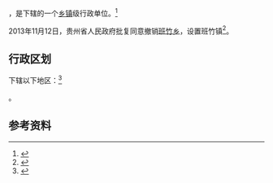 {{中国乡级行政区|52/03/24/207/000}}

'''{{PAGENAMEBASE}}'''，是{{PRC admin/fullname|52/03/24/207/000|3}}下辖的一个[[乡镇|乡镇]]级行政单位。<ref>{{PRC admin/ref sgc|{{PRC admin/parent|52/03/24/207/000}}}}</ref>

2013年11月12日，贵州省人民政府批复同意撤销[[班竹乡|班竹乡]]，设置班竹镇<ref>{{Cite web |url=http://gzsrmzfgb.gzgov.gov.cn/show.aspx?id=7986 |title=省人民政府关于同意正安县班竹乡和俭坪乡撤乡设镇的批复（黔府函〔2013〕237号） |access-date=2017-09-01 |archive-url=https://web.archive.org/web/20170902061811/http://gzsrmzfgb.gzgov.gov.cn/show.aspx?id=7986 |archive-date=2017-09-02 |dead-url=yes }}</ref>。

== 行政区划 ==

{{PAGENAMEBASE}}下辖以下地区：<ref>{{PRC admin/ref sgc|52/03/24/207/000}}</ref>

{{PRC admin/children|52/03/24/207/000}}。

== 参考资料 ==

{{reflist}}

{{行政区划小作品}}
{{PRC admin/navcat|52/03/24/207/000}}